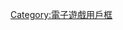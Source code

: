 {{Userbox
  |border-c = #FF0000
  |border-s = 1
  |id-c     = #800000
  |id-s     = 12
  |id-fc    = #ffffff
  |info-c   = #000000
  |info-s   = 10
  |info-fc  = #FFD700
  |id       = NBA <span style="color:red;">2K</span>
  |info     = 这个用户喜欢玩'''[[NBA 2K系列|<span style="color:white;">NBA</span>]] [[NBA 2K系列|<span style="color:red;">2K</span>]]'''系列
}}<includeonly>[[Category:喜欢玩NBA 2K系列的维基人|{{PAGENAME}}]]</includeonly><noinclude>
{{DEFAULTSORT:NBA 2K}}
[[Category:喜欢玩NBA 2K系列的维基人| ]]
[[Category:電子遊戲用戶框]]

</noinclude>